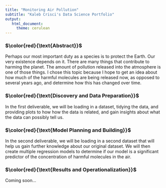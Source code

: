 ```yaml
---
title: "Monitoring Air Pollution" 
subtitle: "Kaleb Crisci's Data Science Portfolio"
output: 
   html_document: 
     theme: cerulean
---
```


### $\color{red}{\text{Abstract}}$

Perhaps our most important duty as a species is to protect the Earth. Our very existence depends on it. There are many things that contribute to harming the planet. The amount of pollution released into the atmosphere is one of those things. I chose this topic because I hope to get an idea about how much of the harmful molecules are being released now, as opposed to several years ago, and determine how this has changed over time.

### $\color{red}{\text{Discovery and Data Preparation}}$

In the first deliverable, we will be loading in a dataset, tidying the data, and providing plots to how how the data is related, and gain insights about what the data can possibly tell us.

### $\color{red}{\text{Model Planning and Building}}$

In the second deliverable, we will be loading in a second dataset that will help us gain further knowledge about our original dataset. We will then create multiple regression models to determine if our model is a significant predictor of the concentration of harmful molecules in the air.

### $\color{red}{\text{Results and Operationalization}}$

Coming soon...